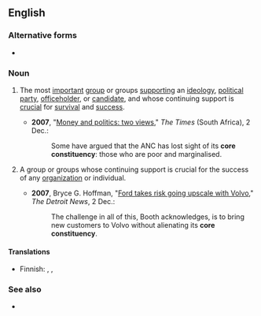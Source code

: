 ==English==

===Alternative forms===
* {{l|en|core constituent}}

===Noun===
{{en-noun}}

# {{lb|en|politics}} The most [[important]] [[group]] or groups [[support]]ing an [[ideology]], [[political party]], [[officeholder]], or [[candidate]], and whose continuing support is [[crucial]] for [[survival]] and [[success]].
#* '''2007''', "[http://www.thetimes.co.za/PrintEdition/Insight/Article.aspx?id=646596 Money and politics: two views]," ''The Times'' (South Africa), 2 Dec.:
#*: Some have argued that the ANC has lost sight of its '''core constituency''': those who are poor and marginalised.
# {{lb|en|by extension}} A group or groups whose continuing support is crucial for the success of any [[organization]] or individual.
#* '''2007''', Bryce G. Hoffman, "[http://www.detnews.com/apps/pbcs.dll/article?AID=/20071203/AUTO01/712030397/1148 Ford takes risk going upscale with Volvo]," ''The Detroit News'', 2 Dec.:
#*: The challenge in all of this, Booth acknowledges, is to bring new customers to Volvo without alienating its '''core constituency'''.

====Translations====
{{trans-top|politics: the most important supporting group}}
* Finnish: {{t|fi|peruskannattajaryhmä}}, {{t|fi|peruskannattajat|p}}, {{t|fi|ydinkannattajakunta}}
{{trans-mid}}
{{trans-bottom}}

===See also===
* {{l|en|stakeholder}}